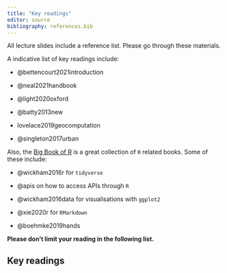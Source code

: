 ```yaml
---
title: "Key readings"
editor: source
bibliography: references.bib
---
```


All lecture slides include a reference list. Please go
through these materials. 

A indicative list of key readings include:

-   @bettencourt2021introduction

-   @neal2021handbook

-   @light2020oxford

-   @batty2013new

-   lovelace2019geocomputation

-   @singleton2017urban

Also, the [Big Book of R](https://www.bigbookofr.com/){target="_blank"} 
is a great collection of `R` related books.
Some of these include:

- @wickham2016r for `tidyverse`

- @apis on how to access APIs through `R`

- @wickham2016data for visualisations with `ggplot2`

- @xie2020r for `RMarkdown`

- @boehmke2019hands

**Please don't limit your reading in the following list.**

## Key readings